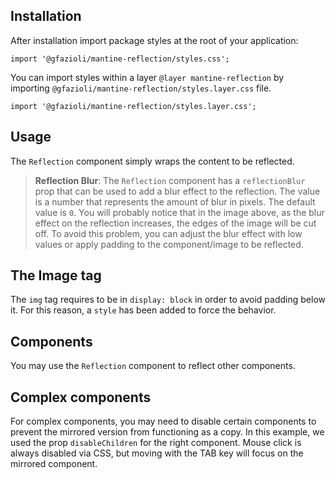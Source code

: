 
## Installation

<InstallScript packages="@gfazioli/mantine-reflection" />

After installation import package styles at the root of your application:

```tsx
import '@gfazioli/mantine-reflection/styles.css';
```

You can import styles within a layer `@layer mantine-reflection` by importing `@gfazioli/mantine-reflection/styles.layer.css` file. 

```tsx
import '@gfazioli/mantine-reflection/styles.layer.css';
```

## Usage

The `Reflection` component simply wraps the content to be reflected.

<Demo data={demos.configurator} />

> **Reflection Blur**: The `Reflection` component has a `reflectionBlur` prop that can be used to add a blur effect to the reflection. The value is a number that represents the amount of blur in pixels. The default value is `0`. You will probably notice that in the image above, as the blur effect on the reflection increases, the edges of the image will be cut off. To avoid this problem, you can adjust the blur effect with low values or apply padding to the component/image to be reflected.

## The Image tag

The `img` tag requires to be in `display: block` in order to avoid padding below it. For this reason, a `style` has been added to force the behavior.

<Demo data={demos.simpleImage} />

## Components

You may use the `Reflection` component to reflect other components.

<Demo data={demos.component} />

## Complex components

For complex components, you may need to disable certain components to prevent the mirrored version from functioning as a copy. In this example, we used the prop `disableChildren` for the right component. Mouse click is always disabled via CSS, but moving with the TAB key will focus on the mirrored component.

<Demo data={demos.complexComponent} />
